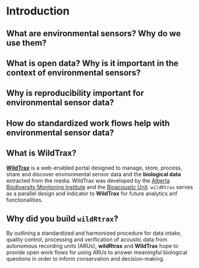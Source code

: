 # Introduction

## What are environmental sensors? Why do we use them?

## What is open data? Why is it important in the context of environmental sensors?

## Why is reproducibility important for environmental sensor data?

## How do standardized work flows help with environmental sensor data?

## What is **WildTrax**?

[**WildTrax**](https://www.wildtrax.ca) is a web-enabled portal designed to manage, store, process, share and discover environmental sensor data and the  **biological data** extracted from the media. WildTrax was developed by the [Alberta Biodiversity Monitoring Institute](https://abmi.ca) and the [Bioacoustic Unit](https://bioacoustic.abmi.ca). `wildRtrax` serves as a parallel design and indicator to **WildTrax** for future analytics anf functionalities.

## Why did you build `wildRtrax`?

By outlining a standardized and harmonized procedure for data intake, quality control, processing and verification of acoustic data from autonomous recording units (ARUs), **wildRtrax** and **WildTrax** hope to provide open work flows for using ARUs to answer meaningful biological questions in order to inform conservation and decision-making.


